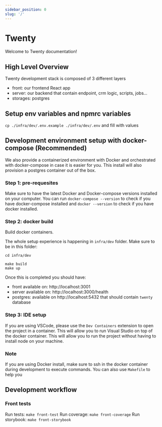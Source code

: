 ```yaml
---
sidebar_position: 0
slug: '/'
---
```


# Twenty

Welcome to Twenty documentation!

## High Level Overview

Twenty development stack is composed of 3 different layers

- front: our frontend React app
- server: our backend that contain endpoint, crm logic, scripts, jobs...
- storages: postgres

## Setup env variables and npmrc variables

`cp ./infra/dev/.env.example ./infra/dev/.env` and fill with values

## Development environment setup with docker-compose (Recommended)

We also provide a containerized environment with Docker and orchestrated with docker-compose in case it is easier for you. This install will also provision a postgres container out of the box.

### Step 1: pre-requesites

Make sure to have the latest Docker and Docker-compose versions installed on your computer. You can run `docker-compose --version` to check if you have docker-compose installed and `docker --version` to check if you have docker installed.

### Step 2: docker build

Build docker containers.

The whole setup experience is happening in `infra/dev` folder. Make sure to be in this folder:

```
cd infra/dev
```

```
make build
make up
```

Once this is completed you should have:

- front available on: http://localhost:3001
- server available on: http://localhost:3000/health
- postgres: available on http://localhost:5432 that should contain `twenty` database

### Step 3: IDE setup

If you are using VSCode, please use the `Dev Containers` extension to open the project in a container. This will allow you to run Visual Studio on top of the docker container. This will allow you to run the project without having to install node on your machine.

### Note

If you are using Docker install, make sure to ssh in the docker container during development to execute commands. You can also use `Makefile` to help you

## Development workflow

### Front tests

Run tests: `make front-test`
Run coverage: `make front-coverage`
Run storybook: `make front-storybook`

